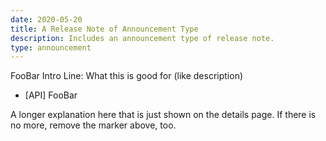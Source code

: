 ```yaml
---
date: 2020-05-20
title: A Release Note of Announcement Type
description: Includes an announcement type of release note.
type: announcement
---
```


FooBar Intro Line: What this is good for (like description)

 * [API] FooBar

<!--more-->

A longer explanation here that is just shown on the details page.
If there is no more, remove the marker above, too.
